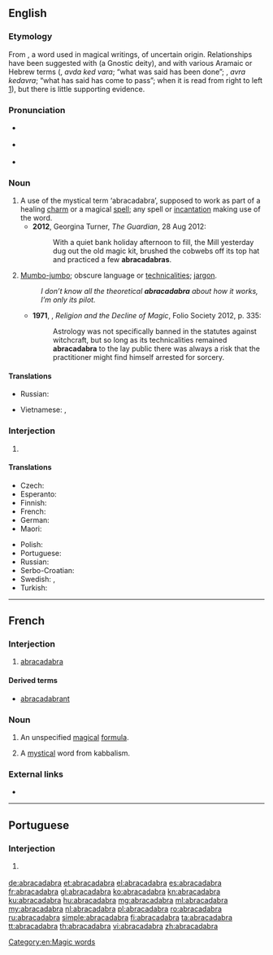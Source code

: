 ==English==

{{wikipedia}}

===Etymology===
From {{etyl|LL.|en}} {{term|abracadabra|lang=la}}, a word used in magical writings, of uncertain origin. Relationships have been suggested with {{term|Abraxas}} (a Gnostic deity), and with various Aramaic or Hebrew terms ({{term|עַבְדָא כְּדַ ברָא|lang=arc|sc=Hebr}}, ''avda ked vara''; “what was said has been done”; {{term|עבראכדברא|lang=he|sc=Hebr}}, ''avra kedavra''; “what has said has come to pass”; {{term|ארבע-אחד-ארבע|lang=he|sc=Hebr}} when it is read from right to left [http://www.scribd.com/doc/14656725/Abracadabra]), but there is little supporting evidence.

===Pronunciation===
* {{a|UK}} {{IPA|/ˌabɹakəˈdabrə/|lang=en}}
* {{a|US}} {{IPA|/ˌæ.bɹə.kəˈdæ.bɹə/|lang=en}}
* {{audio|en-us-abracadabra.ogg|Audio (US)|lang=en}}

===Noun===
{{en-noun}}

# A use of the mystical term ‘abracadabra’, supposed to work as part of a healing [[charm]] or a magical [[spell]]; any spell or [[incantation]] making use of the word. {{defdate|from 16th c.}}
#* '''2012''', Georgina Turner, ''The Guardian'', 28 Aug 2012:
#*: With a quiet bank holiday afternoon to fill, the Mill yesterday dug out the old magic kit, brushed the cobwebs off its top hat and practiced a few '''abracadabras'''.
# [[mumbo-jumbo|Mumbo-jumbo]]; obscure language or [[technicality|technicalities]]; [[jargon]]. {{defdate|from 19th c.}}
#: ''I don’t know all the theoretical '''abracadabra''' about how it works, I’m only its pilot.''
#* '''1971''', {{w|Keith Thomas (historian)|Keith Thomas}}, ''Religion and the Decline of Magic'', Folio Society 2012, p. 335:
#*: Astrology was not specifically banned in the statutes against witchcraft, but so long as its technicalities remained '''abracadabra''' to the lay public there was always a risk that the practitioner might find himself arrested for sorcery.

====Translations====
{{trans-top|use of term abracadabra}}
* Russian: {{t+|ru|абракадабра|f|sc=Cyrl}}
{{trans-mid}}
{{trans-bottom}}

{{trans-top|mumbo-jumbo}}
{{trans-mid}}
{{trans-bottom}}

{{checktrans-top}}
* Vietnamese: {{t-check|vi|câu thần chú}}, {{t-check|vi|lời nói khó hiểu}}
{{checktrans-bottom}}

===Interjection===
{{en-interj}}

# {{non-gloss definition|Used to [[indicate]] that a [[magic trick]] or other [[illusion]] has been [[perform]]ed.}} {{defdate|from 19th c.}}

====Translations====
{{trans-top|used to indicate that a magic trick or other illusion has been performed}}
* Czech: {{t|cs|abrakadabra}}
* Esperanto: {{t|eo|abrakadabra}}
* Finnish: {{t+|fi|abrakadabra}}
* French: {{t+|fr|abracadabra}}
* German: {{t+|de|Abrakadabra}}
* Maori: {{t|mi|mangamangaiatua}}
{{trans-mid}}
* Polish: {{t+|pl|abrakadabra}}
* Portuguese: {{t|pt|abracadabra}}
* Russian: {{t+|ru|абракадабра|f|tr=abrakadábra|sc=Cyrl}}
* Serbo-Croatian: {{t|sh|абракадабра|tr=abrakadabra|sc=Cyrl}}
* Swedish: {{t+|sv|abrakadabra}}, {{t|sv|abra kadabra}}
* Turkish: {{t+|tr|abrakadabra}}
{{trans-bottom}}

[[Category:en:Magic words]]

----

==French==

===Interjection===
{{fr-intj}}

# [[#Interjection|abracadabra]]

====Derived terms====
* [[abracadabrant]]

===Noun===
{{fr-noun|m}}

# An unspecified [[magical]] [[formula]].
# {{context|historical|lang=fr}} A [[mystical]] word from kabbalism.

===External links===
* {{R:TLFi}}

----

==Portuguese==

===Interjection===
{{head|pt|interjection}}

# {{l/en|abracadabra}} {{gloss|used to indicate that a magic trick or other illusion has been performed}}

[[de:abracadabra]]
[[et:abracadabra]]
[[el:abracadabra]]
[[es:abracadabra]]
[[fr:abracadabra]]
[[gl:abracadabra]]
[[ko:abracadabra]]
[[kn:abracadabra]]
[[ku:abracadabra]]
[[hu:abracadabra]]
[[mg:abracadabra]]
[[ml:abracadabra]]
[[my:abracadabra]]
[[nl:abracadabra]]
[[pl:abracadabra]]
[[ro:abracadabra]]
[[ru:abracadabra]]
[[simple:abracadabra]]
[[fi:abracadabra]]
[[ta:abracadabra]]
[[tt:abracadabra]]
[[th:abracadabra]]
[[vi:abracadabra]]
[[zh:abracadabra]]